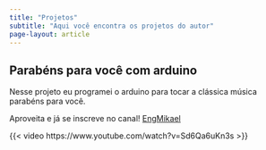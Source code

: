 ```yaml
---
title: "Projetos"
subtitle: "Aqui você encontra os projetos do autor"
page-layout: article
--- 
```


## Parabéns para você com arduino

Nesse projeto eu programei o arduino para tocar a clássica música parabéns para você.

:::{.callout-tip title="Dica"}
Aproveita e já se inscreve no canal!
[EngMikael](https://www.youtube.com/@Engmikaelsilva)
:::

{{< video https://www.youtube.com/watch?v=Sd6Qa6uKn3s >}}

